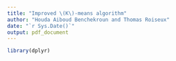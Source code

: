 ```yaml
---
title: "Improved \(K\)-means algorithm"
author: "Houda Aiboud Benchekroun and Thomas Roiseux"
date: "`r Sys.Date()`"
output: pdf_document
---
```

\rule{\linewidth}{0.1pt}
\part{Improved algorithm}

\part{Application to iris data}
```r
library(dplyr)
```
